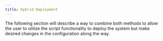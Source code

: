 ---
title: Hybrid Deployment
---

The following section will describe a way to combine both methods to allow the user to utilize 
the script functionality to deploy the system but make desired changes in the configuration 
along the way.
